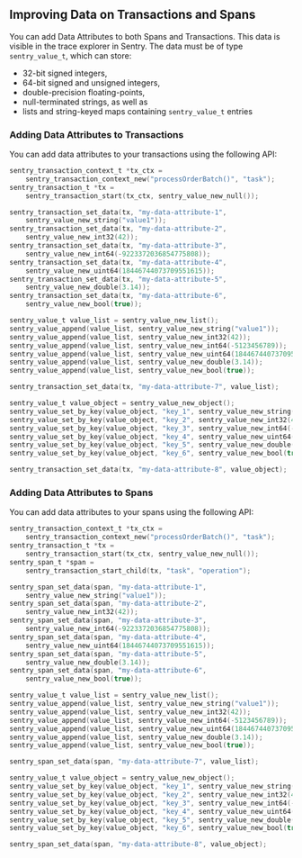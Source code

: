 ## Improving Data on Transactions and Spans
You can add Data Attributes to both Spans and Transactions. This data is visible in the trace explorer in Sentry.
The data must be of type `sentry_value_t`, which can store:
* 32-bit signed integers,
* 64-bit signed and unsigned integers,
* double-precision floating-points,
* null-terminated strings, as well as
* lists and string-keyed maps containing `sentry_value_t` entries

### Adding Data Attributes to Transactions

You can add data attributes to your transactions using the following API:

```c
sentry_transaction_context_t *tx_ctx =
    sentry_transaction_context_new("processOrderBatch()", "task");
sentry_transaction_t *tx =
    sentry_transaction_start(tx_ctx, sentry_value_new_null());

sentry_transaction_set_data(tx, "my-data-attribute-1",
    sentry_value_new_string("value1"));
sentry_transaction_set_data(tx, "my-data-attribute-2",
    sentry_value_new_int32(42));
sentry_transaction_set_data(tx, "my-data-attribute-3",
    sentry_value_new_int64(-9223372036854775808));
sentry_transaction_set_data(tx, "my-data-attribute-4",
    sentry_value_new_uint64(18446744073709551615));
sentry_transaction_set_data(tx, "my-data-attribute-5",
    sentry_value_new_double(3.14));
sentry_transaction_set_data(tx, "my-data-attribute-6",
    sentry_value_new_bool(true));

sentry_value_t value_list = sentry_value_new_list();
sentry_value_append(value_list, sentry_value_new_string("value1"));
sentry_value_append(value_list, sentry_value_new_int32(42));
sentry_value_append(value_list, sentry_value_new_int64(-5123456789));
sentry_value_append(value_list, sentry_value_new_uint64(18446744073709551615));
sentry_value_append(value_list, sentry_value_new_double(3.14));
sentry_value_append(value_list, sentry_value_new_bool(true));

sentry_transaction_set_data(tx, "my-data-attribute-7", value_list);

sentry_value_t value_object = sentry_value_new_object();
sentry_value_set_by_key(value_object, "key_1", sentry_value_new_string("value1"));
sentry_value_set_by_key(value_object, "key_2", sentry_value_new_int32(42));
sentry_value_set_by_key(value_object, "key_3", sentry_value_new_int64(-5123456789));
sentry_value_set_by_key(value_object, "key_4", sentry_value_new_uint64(18446744073709551615));
sentry_value_set_by_key(value_object, "key_5", sentry_value_new_double(3.14));
sentry_value_set_by_key(value_object, "key_6", sentry_value_new_bool(true));

sentry_transaction_set_data(tx, "my-data-attribute-8", value_object);
```

### Adding Data Attributes to Spans

You can add data attributes to your spans using the following API:

```c
sentry_transaction_context_t *tx_ctx =
    sentry_transaction_context_new("processOrderBatch()", "task");
sentry_transaction_t *tx =
    sentry_transaction_start(tx_ctx, sentry_value_new_null());
sentry_span_t *span =
    sentry_transaction_start_child(tx, "task", "operation");

sentry_span_set_data(span, "my-data-attribute-1",
    sentry_value_new_string("value1"));
sentry_span_set_data(span, "my-data-attribute-2",
    sentry_value_new_int32(42));
sentry_span_set_data(span, "my-data-attribute-3",
    sentry_value_new_int64(-9223372036854775808));
sentry_span_set_data(span, "my-data-attribute-4",
    sentry_value_new_uint64(18446744073709551615));
sentry_span_set_data(span, "my-data-attribute-5",
    sentry_value_new_double(3.14));
sentry_span_set_data(span, "my-data-attribute-6",
    sentry_value_new_bool(true));

sentry_value_t value_list = sentry_value_new_list();
sentry_value_append(value_list, sentry_value_new_string("value1"));
sentry_value_append(value_list, sentry_value_new_int32(42));
sentry_value_append(value_list, sentry_value_new_int64(-5123456789));
sentry_value_append(value_list, sentry_value_new_uint64(18446744073709551615));
sentry_value_append(value_list, sentry_value_new_double(3.14));
sentry_value_append(value_list, sentry_value_new_bool(true));

sentry_span_set_data(span, "my-data-attribute-7", value_list);

sentry_value_t value_object = sentry_value_new_object();
sentry_value_set_by_key(value_object, "key_1", sentry_value_new_string("value1"));
sentry_value_set_by_key(value_object, "key_2", sentry_value_new_int32(42));
sentry_value_set_by_key(value_object, "key_3", sentry_value_new_int64(-5123456789));
sentry_value_set_by_key(value_object, "key_4", sentry_value_new_uint64(18446744073709551615));
sentry_value_set_by_key(value_object, "key_5", sentry_value_new_double(3.14));
sentry_value_set_by_key(value_object, "key_6", sentry_value_new_bool(true));

sentry_span_set_data(span, "my-data-attribute-8", value_object);
```
